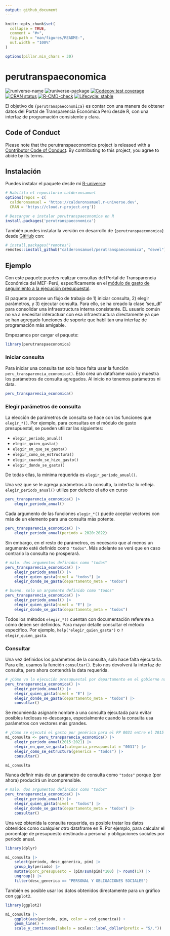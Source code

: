 ```yaml
---
output: github_document
---
```


<!-- README.md is generated from README.Rmd. Please edit that file -->

```r
knitr::opts_chunk$set(
  collapse = TRUE,
  comment = "#>",
  fig.path = "man/figures/README-",
  out.width = "100%"
)

options(pillar.min_chars = 30)
```

# perutranspaeconomica

<!-- badges: start -->
![runiverse-name](https://calderonsamuel.r-universe.dev/badges/:name)
![runiverse-package](https://calderonsamuel.r-universe.dev/badges/perutranspaeconomica)
[![Codecov test coverage](https://codecov.io/gh/calderonsamuel/perutranspaeconomica/branch/main/graph/badge.svg)](https://app.codecov.io/gh/calderonsamuel/perutranspaeconomica?branch=main)
[![CRAN status](https://www.r-pkg.org/badges/version/perutranspaeconomica)](https://CRAN.R-project.org/package=perutranspaeconomica)
[![R-CMD-check](https://github.com/calderonsamuel/perutranspaeconomica/actions/workflows/R-CMD-check.yaml/badge.svg)](https://github.com/calderonsamuel/perutranspaeconomica/actions/workflows/R-CMD-check.yaml)
[![Lifecycle: stable](https://img.shields.io/badge/lifecycle-stable-brightgreen.svg)](https://lifecycle.r-lib.org/articles/stages.html#stable)
<!-- badges: end -->

El objetivo de `{perutranspaeconomica}` es contar con una manera de obtener datos del Portal de Transparencia Económica Perú desde R, con una interfaz de programación consistente y clara.

## Code of Conduct

Please note that the perutranspaeconomica project is released with a [Contributor Code of Conduct](https://contributor-covenant.org/version/2/1/CODE_OF_CONDUCT.html). By contributing to this project, you agree to abide by its terms.


## Instalación

Puedes instalar el paquete desde mi [R-universe](https://calderonsamuel.r-universe.dev/):

```r
# Habilita el repositorio calderonsamuel
options(repos = c(
  calderonsamuel = 'https://calderonsamuel.r-universe.dev',
  CRAN = 'https://cloud.r-project.org'))

# Descargar e instalar perutranspaeconomica en R
install.packages('perutranspaeconomica')
```


También puedes instalar la versión en desarrollo de `{perutranspaeconomica}` desde [GitHub](https://github.com/) con:

``` r
# install.packages("remotes")
remotes::install_github("calderonsamuel/perutranspaeconomica", "devel")
```

## Ejemplo

Con este paquete puedes realizar consultas del Portal de Transparencia Económica del MEF-Perú, específicamente en el [módulo de gasto de seguimiento a la ejecución presupuestal](https://www.mef.gob.pe/es/?option=com_content&language=es-ES&Itemid=100944&lang=es-ES&view=article&id=504).

El paquete propone un flujo de trabajo de 1) iniciar consulta, 2) elegir parámetros, y 3) ejecutar consulta. Para ello, se ha creado la clase 'sep_df' para consolidar una infraestructura interna consistente. EL usuario común no va a necesitar interactuar con esa infraestructura directamente ya que se han agregado funciones de soporte que habilitan una interfaz de programación más amigable.

Empezamos por cargar el paquete:

```r
library(perutranspaeconomica)
```

### Iniciar consulta

Para iniciar una consulta tan solo hace falta usar la función `peru_transparencia_economica()`. Esto crea un dataframe vacío y muestra los parámetros de consulta agregados. Al inicio no tenemos parámetros ni data.

```r
peru_transparencia_economica()
```

### Elegir parámetros de consulta

La elección de parámetros de consulta se hace con las funciones que `elegir_*()`. Por ejemplo, para consultas en el módulo de gasto presupuestal, se pueden utilizar las siguientes:

- `elegir_periodo_anual()` 
- `elegir_quien_gasta()`
- `elegir_en_que_se_gasta()`
- `elegir_como_se_estructura()`
- `elegir_cuando_se_hizo_gasto()`
- `elegir_donde_se_gasta()`

De todas ellas, la mínima requerida es `elegir_periodo_anual()`. 

Una vez que se le agrega parámetros a la consulta, la interfaz lo refleja. `elegir_periodo_anual()` utiliza por defecto el año en curso

```r
peru_transparencia_economica() |> 
    elegir_periodo_anual()
```

Cada argumento de las funciones `elegir_*()` puede aceptar vectores con más de un elemento para una consulta más potente.

```r
peru_transparencia_economica() |> 
    elegir_periodo_anual(periodo = 2020:2022)
```

Sin embargo, en el resto de parámetros, es necesario que al menos un argumento esté definido como `"todos"`. Más adelante se verá que en caso contrario la consulta no prosperará.

```r
# malo. dos argumentos definidos como "todos"
peru_transparencia_economica() |> 
    elegir_periodo_anual() |> 
    elegir_quien_gasta(nivel = "todos") |> 
    elegir_donde_se_gasta(departamento_meta = "todos")
```

```r
# bueno. solo un argumento definido como "todos"
peru_transparencia_economica() |> 
    elegir_periodo_anual() |> 
    elegir_quien_gasta(nivel = "E") |> 
    elegir_donde_se_gasta(departamento_meta = "todos") 
```

Todos los métodos `elegir_*()` cuentan con documentación referente a cómo deben ser definidos. Para mayor detalle consultar el método específico. Por ejemplo, `help("elegir_quien_gasta")` o `?elegir_quien_gasta`.

### Consultar

Una vez definidos los parámetros de la consulta, solo hace falta ejecutarla. Para ello, usamos la función `consultar()`. Esto nos devolverá la interfaz de consulta, pero ahora contendrá la data requerida. 

```r
# ¿Cómo va la ejecución presupuestal por departamento en el gobierno nacional?
peru_transparencia_economica() |> 
    elegir_periodo_anual() |> 
    elegir_quien_gasta(nivel = "E") |> 
    elegir_donde_se_gasta(departamento_meta = "todos") |> 
    consultar()
```

Se recomienda asignarle nombre a una consulta ejecutada para evitar posibles tediosas re-descargas, especialmente cuando la consulta usa parámetros con vectores más grandes.

```r
# ¿Cómo se ejecutó el gasto por genérica para el PP 0031 entre el 2015 y 2021?
mi_consulta <- peru_transparencia_economica() |> 
    elegir_periodo_anual(2015:2021) |> 
    elegir_en_que_se_gasta(categoria_presupuestal = "0031") |> 
    elegir_como_se_estructura(generica = "todos") |> 
    consultar()

mi_consulta
```

Nunca definir más de un parámetro de consulta como `"todos"` porque (por ahora) producirá un incomprensible.

```r
# malo. dos argumentos definidos como "todos"
peru_transparencia_economica() |> 
    elegir_periodo_anual() |> 
    elegir_quien_gasta(nivel = "todos") |> 
    elegir_donde_se_gasta(departamento_meta = "todos") |> 
    consultar()
```

Una vez obtenida la consulta requerida, es posible tratar los datos obtenidos como cualquier otro dataframe en R. Por ejemplo, para calcular el porcentaje de presupuesto destinado a personal y obligaciones sociales por periodo anual.

```r
library(dplyr)

mi_consulta |> 
    select(periodo, desc_generica, pim) |> 
    group_by(periodo) |> 
    mutate(porc_presupuesto = (pim/sum(pim)*100) |> round(1)) |> 
    ungroup() |> 
    filter(desc_generica == "PERSONAL Y OBLIGACIONES SOCIALES")
```

También es posible usar los datos obtenidos directamente para un gráfico con `ggplot2`.

```r
library(ggplot2)

mi_consulta |> 
    ggplot(aes(periodo, pim, color = cod_generica)) +
    geom_line() +
    scale_y_continuous(labels = scales::label_dollar(prefix = "S/."))
```















